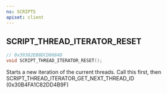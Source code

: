 ```yaml
---
ns: SCRIPTS
apiset: client
---
```

## SCRIPT_THREAD_ITERATOR_RESET

```c
// 0x39382EB8DCD8684D
void SCRIPT_THREAD_ITERATOR_RESET();
```

Starts a new iteration of the current threads.
Call this first, then SCRIPT_THREAD_ITERATOR_GET_NEXT_THREAD_ID (0x30B4FA1C82DD4B9F)